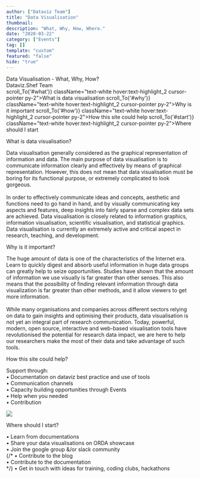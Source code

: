 ```yaml
---
author: ["Dataviz Team"]
title: "Data Visualisation"
thumbnail: 
description: "What, Why, How, Where."
date: "2020-03-22"
category: ["Events"]
tag: []
template: "custom"
featured: "false"
hide: "true"
---
```



<!-- TODO: beautify guide -->

<div className="shadow-xl flex justify-center items-center text-center" style={{backgroundImage: `url(${bg1})`, backgroundSize: "cover",  width: "100%", flexDirection: "column", paddingTop: "37vh", paddingBottom: "37vh"}}>
  <div style={{backgroundColor: "rgba(0, 0, 0, 0.7)"}}>
    <div className="text-5xl text-white" style={{textShadow: "#000 0px 0px 5px", fontFamily: "TUoS Stephenson"}}>Data Visualisation - What, Why, How?</div>
    <div className="text-lg text-gray-100 mt-5" style={{textShadow: "#000 0px 0px 5px"}}>Dataviz.Shef Team</div>
  </div>
</div>
<div className="flex flex-wrap justify-between px-3 text-white bg-black text-sm">
  <a onClick={() => scroll_To('#what')} className="text-white hover:text-highlight_2 cursor-pointer py-2">What is data visualisation</a>
  <a onClick={() => scroll_To('#why')} className="text-white hover:text-highlight_2 cursor-pointer py-2">Why is it important</a>
  <a onClick={() => scroll_To('#how')} className="text-white hover:text-highlight_2 cursor-pointer py-2">How this site could help</a>
  <a onClick={() => scroll_To('#start')} className="text-white hover:text-highlight_2 cursor-pointer py-2">Where should I start</a>
</div>

<div style={{backgroundImage: `url(${bg})`, backgroundSize: "cover", backgroundAttachment: "fixed"}} className="py-24">
  <div className="flex flex-wrap text-gray-700 mx-auto px-3 lg:px-16 2xl:px-16 py-8 lg:max-w-70 2xl:max-w-50" style={{backgroundColor: "rgba(255, 255, 255, 0.97)"}}>
    <Fade duration={2000} fraction={.5}>
      <div id="what" className="ipadp:min-h-80">
        <p className="text-highlight_2 font-bold text-5xl">What is data visualisation?</p>
        <p>
          Data visualisation generally considered as the graphical representation of information and data. The main purpose of data visualisation is to communicate information clearly and effectively by means of graphical representation. 
          However, this does not mean that data visualisation must be boring for its functional purpose, or extremely complicated to look gorgeous. <br /><br /> In order to effectively communicate ideas and concepts, 
          aesthetic and functions need to go hand in hand, and by visually communicating key aspects and features, deep insights into fairly sparse and complex data sets are achieved. Data visualisation is closely related to information graphics, 
          information visualisation, scientific visualisation, and statistical graphics. Data visualisation is currently an extremely active and critical aspect in research, teaching, and development.
        </p>
      </div> 
    </Fade>
    <Fade duration={2000}>
    <div id="why" className="flex-wrap ipadp:min-h-80">
      <p className="text-highlight_2 font-bold text-5xl">Why is it important?</p>
      <p>
      The huge amount of data is one of the characteristics of the Internet era. Learn to quickly digest and absorb useful information in huge data groups can greatly help to seize 
      opportunities. Studies have shown that the amount of information we use visually is far greater than other senses. This also means that the possibility of finding relevant 
      information through data visualization is far greater than other methods, and it allow viewers to get more information.  <br /><br />
      While many organisations and companies across different sectors relying on data to gain insights and optimising their products, data visualisation is not yet an integral part of research communication. 
      Today, powerful, modern, open source, interactive and web-based visualisation tools have revolutionised the potential for research data impact, we are here to help our researchers make the most of their data and take advantage of such tools. 
      </p>
    </div>
    </Fade>
    <Fade duration={2000}>
    <div id="how" className="flex-wrap ipadp:min-h-80">
      <p className="text-highlight_2 font-bold text-5xl">How this site could help?</p>
      <p>
        Support through: <br />
          &bull; Documentation on dataviz best practice and use of tools  <br />
          &bull; Communication channels  <br />
          &bull; Capacity building opportunities through Events  <br />
          &bull; Help when you needed <br />
          &bull; Contribution <br />
      </p>
      <img className="py-16" style={{maxWidth: "80%"}} src="./how.jpg" />
    </div>
    </Fade>
    <Fade duration={2000}>
    <div id="start" className="flex-wrap ipadp:min-h-50">
      <p className="text-highlight_2 font-bold text-5xl">Where should I start?</p>
      <p>
        &bull; Learn from documentations <br />
        &bull; Share your data visualisations on ORDA showcase <br />
        &bull; Join the google group &/or slack community <br />
        {/* &bull; Contribute to the blog <br />
        &bull; Contribute to the documentation <br /> */}
        &bull; Get in touch with ideas for training, coding clubs, hackathons <br />
      </p>
    </div>
    </Fade>
  </div>
</div>